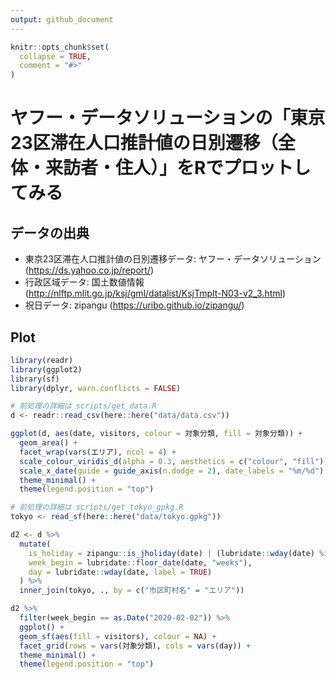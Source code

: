 ```yaml
---
output: github_document
---
```


<!-- README.md is generated from README.Rmd. Please edit that file -->

```r
knitr::opts_chunk$set(
  collapse = TRUE,
  comment = "#>"
)
```

# ヤフー・データソリューションの「東京23区滞在人口推計値の日別遷移（全体・来訪者・住人）」をRでプロットしてみる

## データの出典

* 東京23区滞在人口推計値の日別遷移データ: ヤフー・データソリューション (<https://ds.yahoo.co.jp/report/>)
* 行政区域データ: 国土数値情報 (<http://nlftp.mlit.go.jp/ksj/gml/datalist/KsjTmplt-N03-v2_3.html>)
* 祝日データ: zipangu (<https://uribo.github.io/zipangu/>)

## Plot

```r
library(readr)
library(ggplot2)
library(sf)
library(dplyr, warn.conflicts = FALSE)
```

```r
# 前処理の詳細は scripts/get_data.R
d <- readr::read_csv(here::here("data/data.csv"))
```

```r
ggplot(d, aes(date, visitors, colour = 対象分類, fill = 対象分類)) +
  geom_area() +
  facet_wrap(vars(エリア), ncol = 4) +
  scale_colour_viridis_d(alpha = 0.3, aesthetics = c("colour", "fill")) +
  scale_x_date(guide = guide_axis(n.dodge = 2), date_labels = "%m/%d") +
  theme_minimal() +
  theme(legend.position = "top")
```

```r
# 前処理の詳細は scripts/get_tokyo_gpkg.R
tokyo <- read_sf(here::here("data/tokyo.gpkg"))

d2 <- d %>%
  mutate(
    is_holiday = zipangu::is_jholiday(date) | (lubridate::wday(date) %in% 6:7),
    week_begin = lubridate::floor_date(date, "weeks"),
    day = lubridate::wday(date, label = TRUE)
  ) %>% 
  inner_join(tokyo, ., by = c("市区町村名" = "エリア"))

d2 %>%
  filter(week_begin == as.Date("2020-02-02")) %>% 
  ggplot() +
  geom_sf(aes(fill = visitors), colour = NA) +
  facet_grid(rows = vars(対象分類), cols = vars(day)) +
  theme_minimal() +
  theme(legend.position = "top")
```


